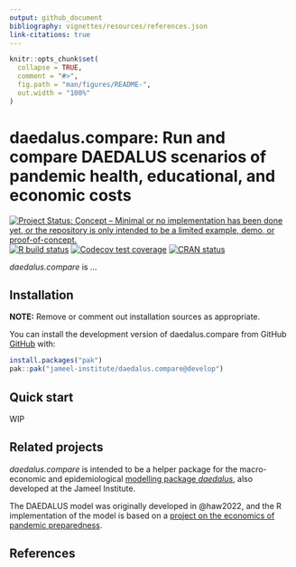 ```yaml
---
output: github_document
bibliography: vignettes/resources/references.json
link-citations: true
---
```


<!-- README.md is generated from README.Rmd. Please edit that file -->

```r
knitr::opts_chunk$set(
  collapse = TRUE,
  comment = "#>",
  fig.path = "man/figures/README-",
  out.width = "100%"
)
```

# daedalus.compare: Run and compare DAEDALUS scenarios of pandemic health, educational, and economic costs

<!-- badges: start -->
[![Project Status: Concept – Minimal or no implementation has been done yet, or the repository is only intended to be a limited example, demo, or proof-of-concept.](https://www.repostatus.org/badges/latest/concept.svg)](https://www.repostatus.org/#concept)
[![R build status](https://github.com/jameel-institute/daedalus.compare/workflows/R-CMD-check/badge.svg)](https://github.com/jameel-institute/daedalus.compare/actions/workflows/R-CMD-check.yaml)
[![Codecov test coverage](https://codecov.io/gh/jameel-institute/daedalus.compare/branch/main/graph/badge.svg)](https://app.codecov.io/gh/jameel-institute/daedalus.compare?branch=main)
[![CRAN status](https://www.r-pkg.org/badges/version/daedalus.compare)](https://CRAN.R-project.org/package=daedalus.compare)
<!-- badges: end -->

_daedalus.compare_ is ...

## Installation

**NOTE:** Remove or comment out installation sources as appropriate.

You can install the development version of daedalus.compare from GitHub [GitHub](https://github.com/) with:

``` r
install.packages("pak")
pak::pak("jameel-institute/daedalus.compare@develop")
```
<!-- 
the Jameel Institute R-universe with:
 
```r
installation from R-universe
install.packages(
  "daedalus.compare", 
  repos = c(
    "https://jameel-institute.r-universe.dev", "https://cloud.r-project.org"
  )
)
```
-->

## Quick start

WIP

## Related projects

_daedalus.compare_ is intended to be a helper package for the macro-economic and epidemiological [modelling package _daedalus_](https://github.com/jameel-institute/daedalus), also developed at the Jameel Institute.

The DAEDALUS model was originally developed in @haw2022, and the R implementation of the model is based on a [project on the economics of pandemic preparedness](https://github.com/robj411/p2_drivers).

## References
